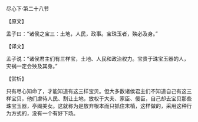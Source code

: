 

尽心下·第二十八节

【原文】

孟子曰：“诸侯之宝三：土地，人民，政事。宝珠玉者，殃必及身。”

【译文】

孟子说：“诸侯君主们有三样宝，土地、人民和政治权力。宝贵于珠宝玉器的人，灾祸一定会殃及其身。”

【赏析】

只有尽心知命了，才能知道有这三样宝贝。但大多数诸侯君主们不知道自己有这三样宝贝，他们虐待人民、割让土地，放权于大夫、家臣、佞臣，自己却去宝贝那些珠宝玉器，亭阁美女。这就称为是放弃根本而只抓住末梢，这样做的，采用这种行为方式的，没有一个有好下场。

